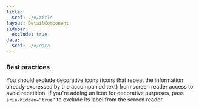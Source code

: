 ```yaml
---
title:
  $ref: ./#/title
layout: DetailComponent
sidebar:
  exclude: true
data:
  $ref: ./#/data
---
```


### Best practices

You should exclude decorative icons (icons that repeat the information already expressed by the accompanied text) from screen reader access to avoid repetition. If you're adding an icon for decorative purposes, pass `aria-hidden=”true”` to exclude its label from the screen reader.
